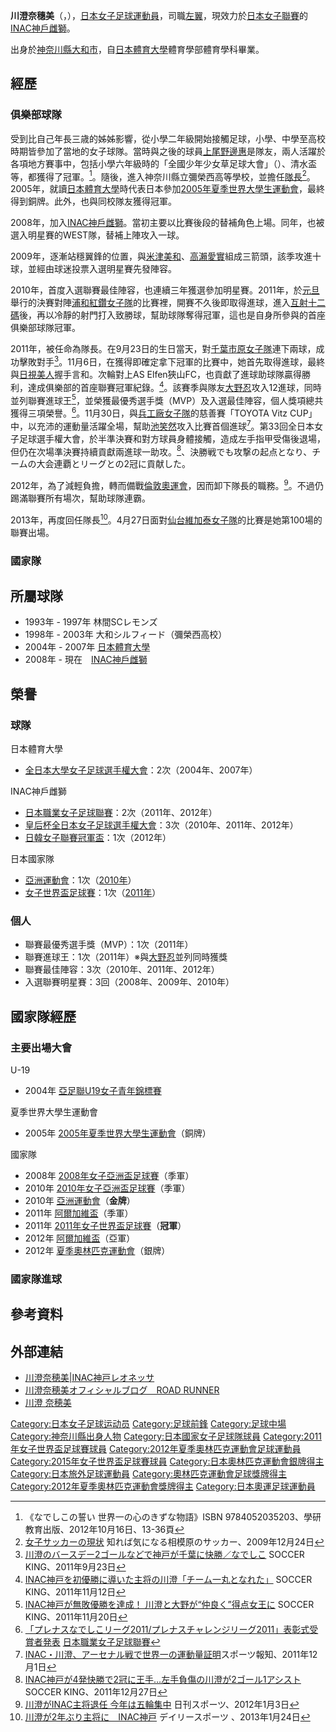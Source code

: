 {{Infobox football biography
| name                = 川澄奈穗美
| fullname            = 川澄奈穗美
| image               = [[File:Nahomi_Kawasumi_in_2011.JPG|220px]]
| birth_date          = {{birth date and age|1985|9|23|df=y}}
| birth_place         = {{JPN}}[[神奈川縣|神奈川縣]][[大和市|大和市]]
| height              = 157公分
| position            = [[前鋒_(足球)|前鋒]]、[[中場|中場]]
| currentclub         = [[INAC神戶雌獅|INAC神戶雌獅]]
| clubnumber          = 9
| years1 = 2008年– | clubs1 = [[INAC神戶雌獅|INAC神戶雌獅]] | caps1 = 94 | goals1 = 41
| totalcaps           = 
| totalgoals          =
| nationalyears1      = 2008年–
| nationalteam1       = [[日本國家女子足球隊|日本]]
| nationalcaps1       = 48
| nationalgoals1      = 11
| medaltemplates      = 
{{MedalOlympic}}
{{MedalSilver|[[2012年夏季奧林匹克運動會|2012年倫敦]]|[[2012年夏季奧林匹克運動會女子足球比賽|隊際]]}}
{{MedalCompetition|[[亞洲運動會|亞洲運動會]]}}
{{MedalGold| [[2010年亞洲運動會|2010年亞洲運動會]] | [[2010年亞洲運動會足球比賽|足球]] }}
{{MedalCompetition|[[世界大學生運動會|世界大學生運動會]]}}
{{MedalBronze|[[2005年夏季世界大學生運動會|2005年伊茲密爾]]|[[2005年夏季世界大學生運動會足球比賽|足球]]}}
| club-update         = 2012年11月11日
| nationalteam-update = 2013年7月27日 
}}

{{japanese|japanese=川澄 奈穂美|kana=かわすみ なほみ|romaji=Kawasumi Nahomi}}

'''川澄奈穗美'''（{{jpn|j=川澄 奈穂美|hg=かわすみ なほみ|rm=Kawasumi Nahomi}}，{{bd|1985年|9月23日|c=Kawasumi, Nahomi}}），[[日本|日本]][[女子足球|女子足球]][[運動員|運動員]]，司職[[左翼_(足球)|左翼]]，現效力於[[日本職業女子足球聯賽|日本女子聯賽]]的[[INAC神戶雌獅|INAC神戶雌獅]]。

出身於[[神奈川縣|神奈川縣]][[大和市|大和市]]，自[[日本體育大學|日本體育大學]]體育學部體育學科畢業。

== 經歷 ==
=== 俱樂部球隊 ===
受到比自己年長三歳的姊姊影響，從小學二年級開始接觸足球，小學、中學至高校時期皆參加了當地的女子球隊。當時與之後的{{link-ja|新潟天鵝女子隊|アルビレックス新潟レディース}}球員[[上尾野邊惠|上尾野邊惠]]是隊友，兩人活躍於各項地方賽事中，包括小學六年級時的「全國少年少女草足球大會」（{{lang|ja|全国少年少女草サッカー大会}}）、清水盃等，都獲得了冠軍。<ref name="chikai">《なでしこの誓い 世界一の心のきずな物語》ISBN 9784052035203、學研教育出版、2012年10月16日、13-36頁</ref>。隨後，進入神奈川縣立彌榮西高等學校，並擔任[[隊長_(足球)|隊長]]<ref>[http://www.asapoke.net/soccer/sireba/0203_003.htm 女子サッカーの現状] {{webarchive|url=https://web.archive.org/web/20111229170819/http://www.asapoke.net/soccer/sireba/0203_003.htm |date=2011-12-29 }} 知れば気になる相模原のサッカー、2009年12月24日</ref>。2005年，就讀[[日本體育大學|日本體育大學]]時代表日本參加[[2005年夏季世界大學生運動會|2005年夏季世界大學生運動會]]，最終得到銅牌。此外，也與同校隊友獲得{{link-ja|全日本大學女子足球選手權大會|全日本大学女子サッカー選手権大会}}冠軍。

2008年，加入[[INAC神戶雌獅|INAC神戶雌獅]]。當初主要以比賽後段的替補角色上場。同年，也被選入明星賽的WEST隊，替補上陣攻入一球。

2009年，逐漸站穩翼鋒的位置，與[[米津美和|米津美和]]、[[高瀨愛實|高瀨愛實]]組成三箭頭，該季攻進十球，並經由球迷投票入選明星賽先發陣容。

2010年，首度入選聯賽最佳陣容，也連續三年獲選參加明星賽。2011年，於[[元旦|元旦]]舉行的{{link-ja|皇后杯全日本女子足球選手權大會|皇后杯全日本女子サッカー選手権大会}}決賽對陣[[浦和紅鑽女子隊|浦和紅鑽女子隊]]的比賽裡，開賽不久後即取得進球，進入[[互射十二碼|互射十二碼]]後，再以冷靜的射門打入致勝球，幫助球隊奪得冠軍，這也是自身所參與的首座俱樂部球隊冠軍。

2011年，被任命為隊長。在9月23日的生日當天，對[[千葉市原女子隊|千葉市原女子隊]]連下兩球，成功擊敗對手<ref>[http://www.soccer-king.jp/daihyo/article/201109231600_nahomi_kawasumi.html 川澄のバースデー2ゴールなどで神戸が千葉に快勝／なでしこ] {{webarchive|url=https://web.archive.org/web/20111123080359/http://www.soccer-king.jp/daihyo/article/201109231600_nahomi_kawasumi.html |date=2011-11-23 }}SOCCER KING、2011年9月23日</ref>。11月6日，在獲得即確定拿下冠軍的比賽中，她首先取得進球，最終與[[日視美人|日視美人]]握手言和。次輪對上AS Elfen狹山FC，也貢獻了進球助球隊贏得勝利，達成俱樂部的首座聯賽冠軍紀錄。<ref>[http://www.soccer-king.jp/daihyo/article/201111121630_inac_kawasumi.html INAC神戸を初優勝に導いた主将の川澄「チーム一丸となれた」] {{webarchive|url=https://web.archive.org/web/20120117001526/http://www.soccer-king.jp/daihyo/article/201111121630_inac_kawasumi.html |date=2012-01-17 }}SOCCER KING、2011年11月12日</ref>。該賽季與隊友[[大野忍|大野忍]]攻入12進球，同時並列聯賽進球王<ref>[http://www.soccer-king.jp/daihyo/article/201111201600_inac.html INAC神戸が無敗優勝を達成！ 川澄と大野が“仲良く”得点女王に] {{webarchive|url=https://web.archive.org/web/20120216104042/http://www.soccer-king.jp/daihyo/article/201111201600_inac.html |date=2012-02-16 }}SOCCER KING、2011年11月20日</ref>，並榮獲最優秀選手獎（MVP）及入選最佳陣容，個人獎項總共獲得三項榮譽。<ref>[http://www.nadeshikoleague.jp/topics/2011_11_20112011.html 「プレナスなでしこリーグ2011/プレナスチャレンジリーグ2011」表彰式受賞者発表] {{webarchive|url=https://web.archive.org/web/20121109191356/http://nadeshikoleague.jp/topics/2011_11_20112011.html |date=2012-11-09 }} [[日本職業女子足球聯賽|日本職業女子足球聯賽]]</ref>。11月30日，與[[兵工廠女子足球俱樂部|兵工廠女子隊]]的慈善賽「TOYOTA Vitz CUP」中，以充沛的運動量活躍全場，幫助[[池笑然|池笑然]]攻入比賽首個進球<ref>[https://web.archive.org/web/20111201071325/http://hochi.yomiuri.co.jp/soccer/etc/news/20111130-OHT1T00336.htm INAC・川澄、アーセナル戦で世界一の運動量証明]スポーツ報知、2011年12月1日</ref>。第33回全日本女子足球選手權大會，於半準決賽和對方球員身體接觸，造成左手指甲受傷後退場，但仍在次場準決賽持續貢獻兩進球一助攻。<ref>[http://www.soccer-king.jp/daihyo/article/201112271905_inac_kawasumi.html INAC神戸が4発快勝で2冠に王手…左手負傷の川澄が2ゴール1アシスト]{{dead link|date=2017年12月 |bot=InternetArchiveBot |fix-attempted=yes }}SOCCER KING、2011年12月27日</ref>、決勝戦でも攻撃の起点となり、チームの大会連覇とリーグとの2冠に貢献した。

2012年，為了減輕負擔，轉而備戰[[2012年夏季奧林匹克運動會足球比賽|倫敦奧運會]]，因而卸下隊長的職務。<ref>[http://www.nikkansports.com/soccer/news/p-sc-tp0-20120103-884340.html 川澄がINAC主将退任 今年は五輪集中] {{Wayback|url=http://www.nikkansports.com/soccer/news/p-sc-tp0-20120103-884340.html |date=20200428214402 }}日刊スポーツ、2012年1月3日</ref>。不過仍踢滿聯賽所有場次，幫助球隊連霸。

2013年，再度回任隊長<ref>[http://www.daily.co.jp/newsflash/soccer/2013/01/24/0005693009.shtml 川澄が2年ぶり主将に　INAC神戸] {{webarchive|url=https://web.archive.org/web/20130126230928/http://daily.co.jp/newsflash/soccer/2013/01/24/0005693009.shtml |date=2013-01-26 }}デイリースポーツ 、2013年1月24日</ref>。4月27日面對[[仙台維加泰女子隊|仙台維加泰女子隊]]的比賽是她第100場的聯賽出場。

=== 國家隊 ===

== 所屬球隊 ==
* 1993年 - 1997年 林間SCレモンズ
* 1998年 - 2003年 大和シルフィード（彌榮西高校）
* 2004年 - 2007年 [[日本體育大學|日本體育大學]]
* 2008年 - 現在　[[INAC神戶雌獅|INAC神戶雌獅]]

== 榮譽 ==
=== 球隊 ===
; 日本體育大學
* [[全日本大學女子足球選手權大會|全日本大學女子足球選手權大會]]：2次（2004年、2007年）

; INAC神戶雌獅
* [[日本職業女子足球聯賽|日本職業女子足球聯賽]]：2次（2011年、2012年）
* [[皇后杯全日本女子足球選手權大會|皇后杯全日本女子足球選手權大會]]：3次（2010年、2011年、2012年）
* [[日韓女子聯賽冠軍盃|日韓女子聯賽冠軍盃]]：1次（2012年）

; 日本國家隊
* [[亞洲運動會足球比賽|亞洲運動會]]：1次（[[2010年亞洲運動會足球比賽|2010年]]）
* [[女子世界盃足球賽|女子世界盃足球賽]]：1次（[[2011年女子世界盃足球賽|2011年]]）

=== 個人 ===
* 聯賽最優秀選手獎（MVP）：1次（2011年）
* 聯賽進球王：1次（2011年）※與[[大野忍|大野忍]]並列同時獲獎
* 聯賽最佳陣容：3次（2010年、2011年、2012年）
* 入選聯賽明星賽：3回（2008年、2009年、2010年）

== 國家隊經歷 ==
=== 主要出場大會 ===
; U-19 
* 2004年 [[亞足聯U19女子青年錦標賽|亞足聯U19女子青年錦標賽]] 
; 夏季世界大學生運動會
* 2005年 [[2005年夏季世界大學生運動會|2005年夏季世界大學生運動會]]（銅牌）
; 國家隊
* 2008年 [[2008年女子亞洲盃足球賽|2008年女子亞洲盃足球賽]]（季軍）
* 2010年 [[2010年女子亞洲盃足球賽|2010年女子亞洲盃足球賽]]（季軍）
* 2010年 [[2010年亞洲運動會足球比賽|亞洲運動會]]（'''金牌'''）
* 2011年 [[阿爾加維盃|阿爾加維盃]]（季軍）
* 2011年 [[2011年女子世界盃足球賽|2011年女子世界盃足球賽]]（'''冠軍'''）
* 2012年 [[阿爾加維盃|阿爾加維盃]]（亞軍）
* 2012年 [[2012年夏季奧林匹克運動會女子足球比賽|夏季奧林匹克運動會]]（銀牌）

=== 國家隊進球 ===

== 參考資料 ==
{{reflist}}

== 外部連結 ==
* [http://inac-kobe.com/player/detail_09.html 川澄奈穂美|INAC神戸レオネッサ] {{Wayback|url=http://inac-kobe.com/player/detail_09.html |date=20140214065225 }} {{ja icon}} 
* [https://web.archive.org/web/20130813021114/http://nahomi-kawasumi.net/ 川澄奈穂美オフィシャルブログ　ROAD RUNNER] {{ja icon}} 
* [https://web.archive.org/web/20130922034942/http://nadeshikojapan.jp/national_team/2012/nadeshiko/london_player/nahomi_kawasumi/index.html 川澄 奈穂美] {{ja icon}}

{{2008年亚足联女子亚洲杯日本队参赛名单}}
{{2010年亚足联女子亚洲杯日本队参赛名单}}
{{2011年女子世界盃足球賽日本參賽名單}}
{{2012年奥运会女子足球賽日本參賽名單}}
{{2014年亚足联女子亚洲杯日本队参赛名单}}
{{2015年女子世界盃足球賽日本參賽名單}}
{{2018年亚足联女子亚洲杯日本队参赛名单}}

{{Authority control}}

[[Category:日本女子足球运动员|Category:日本女子足球运动员]]
[[Category:足球前鋒|Category:足球前鋒]]
[[Category:足球中場|Category:足球中場]]
[[Category:神奈川縣出身人物|Category:神奈川縣出身人物]]
[[Category:日本國家女子足球隊球員|Category:日本國家女子足球隊球員]]
[[Category:2011年女子世界盃足球賽球員|Category:2011年女子世界盃足球賽球員]]
[[Category:2012年夏季奧林匹克運動會足球運動員|Category:2012年夏季奧林匹克運動會足球運動員]]
[[Category:2015年女子世界盃足球賽球員|Category:2015年女子世界盃足球賽球員]]
[[Category:日本奧林匹克運動會銀牌得主|Category:日本奧林匹克運動會銀牌得主]]
[[Category:日本旅外足球運動員|Category:日本旅外足球運動員]]
[[Category:奧林匹克運動會足球獎牌得主|Category:奧林匹克運動會足球獎牌得主]]
[[Category:2012年夏季奧林匹克運動會獎牌得主|Category:2012年夏季奧林匹克運動會獎牌得主]]
[[Category:日本奧運足球運動員|Category:日本奧運足球運動員]]